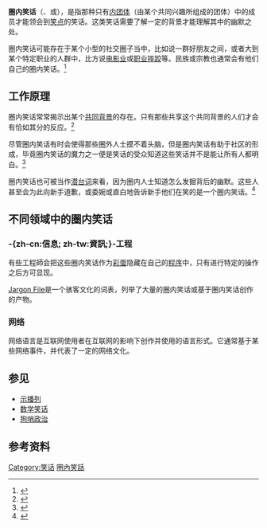 '''圈内笑话'''（{{lang-en|in-joke}}、{{lang|en|inside joke}}或{{lang|en|private joke}}），是指那种只有[[內團體|内团体]]（由某个共同兴趣所组成的团体）中的成员才能领会到[[笑点|笑点]]的笑话。这类笑话需要了解一定的背景才能理解其中的幽默之处。

圈内笑话可能存在于某个小型的社交圈子当中，比如说一群好朋友之间，或者大到某个特定职业的人群中，比方说[[电影|电影业]]或[[职业摔跤|职业摔跤]]等。民族或宗教也通常会有他们自己的圈内笑话。<ref>{{Cite web |url=http://www.walesonline.co.uk/tm_headline%3Dare-the-welsh-really-funny-%26method%3Dfull%26objectid%3D17932085%26siteid%3D50082-name_page.html |title=Wales Online: "Are the Welsh Really Funny?", 14 October 2006. |accessdate=2020-10-04 |archive-date=2012-07-18 |archive-url=https://web.archive.org/web/20120718151752/http://www.walesonline.co.uk/tm_headline%3Dare-the-welsh-really-funny-%26method%3Dfull%26objectid%3D17932085%26siteid%3D50082-name_page.html |dead-url=no }}</ref>

== 工作原理 ==
圈内笑话常常揭示出某个[[共同背景|共同背景]]的存在。只有那些共享这个共同背景的人们才会有恰如其分的反应。<ref>{{cite book|title=Communication and Group Decision Making|publisher=Sage Publications Inc|year=1996|isbn=076190462X|pages=96|author=Randy Y. Hirokawa and [[Marshall_Scott_Poole|Marshall Scott Poole]]}}</ref>

尽管圈内笑话有时会使得那些圈外人士摸不着头脑，但是圈内笑话有助于社区的形成，毕竟圈内笑话的魔力之一便是笑话的受众知道这些笑话并不是能让所有人都明白。<ref>{{cite book|title=Who Rides the Beast?: Prophetic Rivalry and the Rhetoric of Crisis in the Churches of the Apocalypse|publisher=Oxford University Press|year=2001|isbn=019513835X|pages=81|author=Paul Brooks Duff}}</ref>

圈内笑话也可被当作[[潜台词|潜台词]]来看，因为圈内人士知道怎么发掘背后的幽默。这些人甚至会为此向新手道歉，或委婉或直白地告诉新手他们在笑的是一个圈内笑话。<ref>{{cite book|title=Acting Your Dreams: Use Acting Techniques to Interpret Your Dreams|publisher=Ben Tousey|year=2003|isbn=1-4140-0542-3|pages=118–119|author=Ben Tousey}}</ref>

== 不同领域中的圈内笑话 ==
=== -{zh-cn:信息; zh-tw:資訊;}-工程 ===
有些工程師会把这些圈内笑话作为[[彩蛋_(媒体)|彩蛋]]隐藏在自己的[[计算机程序|程序]]中，只有进行特定的操作之后方可显现。

[[Jargon_File|Jargon File]]是一个骇客文化的词表，列举了大量的圈内笑话或基于圈内笑话创作的产物。

=== 网络 ===

{{see also|网络语言}}
网络语言是互联网使用者在互联网的影响下创作并使用的语言形式。它通常基于某些网络事件，并代表了一定的网络文化。

== 参见 ==
* [[示播列|示播列]]
* [[数学笑话|数学笑话]]
* [[狗哨政治|狗哨政治]]

== 参考资料 ==
{{reflist}}

[[Category:笑话|Category:笑话]]
[[Category:圈內笑話|]]